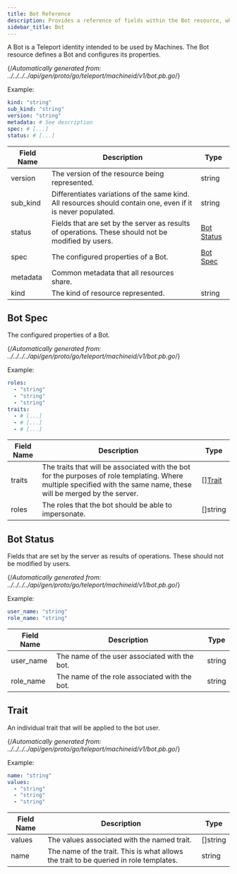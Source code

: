 ```yaml
---
title: Bot Reference
description: Provides a reference of fields within the Bot resource, which you can manage with tctl.
sidebar_title: Bot
---
```


A Bot is a Teleport identity intended to be used by Machines. The Bot resource defines a Bot and configures its properties.

{/*Automatically generated from: ../../../../api/gen/proto/go/teleport/machineid/v1/bot.pb.go*/}

Example:

```yaml
kind: "string"
sub_kind: "string"
version: "string"
metadata: # See description
spec: # [...]
status: # [...]
```
|Field Name|Description|Type|
|---|---|---|
|version|The version of the resource being represented.|string|
|sub_kind|Differentiates variations of the same kind. All resources should contain one, even if it is never populated.|string|
|status|Fields that are set by the server as results of operations. These should not be modified by users.|[Bot Status](#bot-status)|
|spec|The configured properties of a Bot.|[Bot Spec](#bot-spec)|
|metadata|Common metadata that all resources share.||
|kind|The kind of resource represented.|string|

## Bot Spec

The configured properties of a Bot.

{/*Automatically generated from: ../../../../api/gen/proto/go/teleport/machineid/v1/bot.pb.go*/}

Example:

```yaml
roles: 
  - "string"
  - "string"
  - "string"
traits: 
  - # [...]
  - # [...]
  - # [...]
```

|Field Name|Description|Type|
|---|---|---|
|traits|The traits that will be associated with the bot for the purposes of role templating.  Where multiple specified with the same name, these will be merged by the server.|[][Trait](#trait)|
|roles|The roles that the bot should be able to impersonate.|[]string|

## Bot Status

Fields that are set by the server as results of operations. These should not be modified by users.

{/*Automatically generated from: ../../../../api/gen/proto/go/teleport/machineid/v1/bot.pb.go*/}

Example:

```yaml
user_name: "string"
role_name: "string"
```

|Field Name|Description|Type|
|---|---|---|
|user_name|The name of the user associated with the bot.|string|
|role_name|The name of the role associated with the bot.|string|

## Trait

An individual trait that will be applied to the bot user.

{/*Automatically generated from: ../../../../api/gen/proto/go/teleport/machineid/v1/bot.pb.go*/}

Example:

```yaml
name: "string"
values: 
  - "string"
  - "string"
  - "string"
```

|Field Name|Description|Type|
|---|---|---|
|values|The values associated with the named trait.|[]string|
|name|The name of the trait. This is what allows the trait to be queried in role templates.|string|

